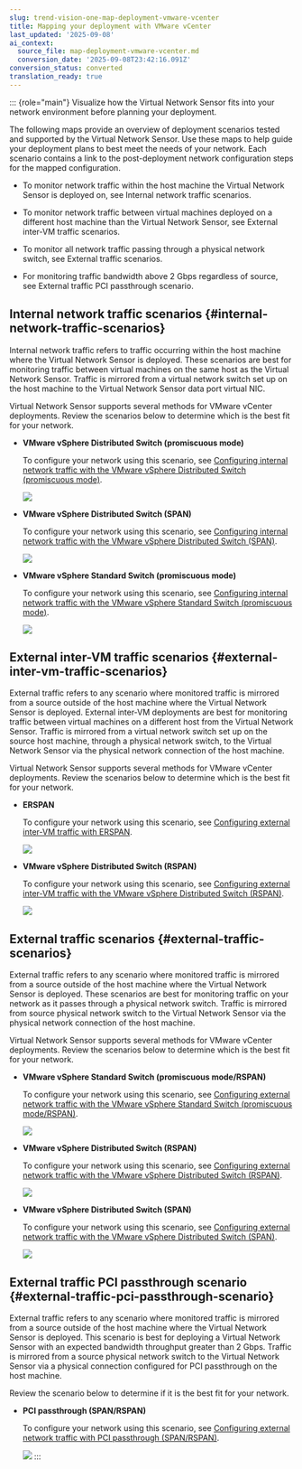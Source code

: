 ```yaml
---
slug: trend-vision-one-map-deployment-vmware-vcenter
title: Mapping your deployment with VMware vCenter
last_updated: '2025-09-08'
ai_context:
  source_file: map-deployment-vmware-vcenter.md
  conversion_date: '2025-09-08T23:42:16.091Z'
conversion_status: converted
translation_ready: true
---
```


::: {role="main"}
Visualize how the Virtual Network Sensor fits into your network environment before planning your deployment.

The following maps provide an overview of deployment scenarios tested and supported by the Virtual Network Sensor. Use these maps to help guide your deployment plans to best meet the needs of your network. Each scenario contains a link to the post-deployment network configuration steps for the mapped configuration.

- To monitor network traffic within the host machine the Virtual Network Sensor is deployed on, see Internal network traffic scenarios.

- To monitor network traffic between virtual machines deployed on a different host machine than the Virtual Network Sensor, see External inter-VM traffic scenarios.

- To monitor all network traffic passing through a physical network switch, see External traffic scenarios.

- For monitoring traffic bandwidth above 2 Gbps regardless of source, see External traffic PCI passthrough scenario.

## Internal network traffic scenarios {#internal-network-traffic-scenarios}

Internal network traffic refers to traffic occurring within the host machine where the Virtual Network Sensor is deployed. These scenarios are best for monitoring traffic between virtual machines on the same host as the Virtual Network Sensor. Traffic is mirrored from a virtual network switch set up on the host machine to the Virtual Network Sensor data port virtual NIC.

Virtual Network Sensor supports several methods for VMware vCenter deployments. Review the scenarios below to determine which is the best fit for your network.

- **VMware vSphere Distributed Switch (promiscuous mode)**

  To configure your network using this scenario, see [Configuring internal network traffic with the VMware vSphere Distributed Switch (promiscuous mode)](vsphere-dist-switch-promiscuous.mdx).

  ![](/images/VMWare_Int_vDS_Promiscuous=GUID-d21dea8f-b2be-4b54-937f-7f10c446fc53.webp)

- **VMware vSphere Distributed Switch (SPAN)**

  To configure your network using this scenario, see [Configuring internal network traffic with the VMware vSphere Distributed Switch (SPAN)](vsphere-distributed-switch-span.mdx).

  ![](/images/VMWare_Int_vDS_SPAN=GUID-db3cc1db-0355-4215-8030-a8cacf0da8ce.webp)

- **VMware vSphere Standard Switch (promiscuous mode)**

  To configure your network using this scenario, see [Configuring internal network traffic with the VMware vSphere Standard Switch (promiscuous mode)](intertraffic-vsphere-promiscuous.mdx).

  ![](/images/VMWare_Int_vSS_Promiscuous=GUID-140fe993-058a-448d-a75b-967bb6f4f794.webp)

## External inter-VM traffic scenarios {#external-inter-vm-traffic-scenarios}

External traffic refers to any scenario where monitored traffic is mirrored from a source outside of the host machine where the Virtual Network Sensor is deployed. External inter-VM deployments are best for monitoring traffic between virtual machines on a different host from the Virtual Network Sensor. Traffic is mirrored from a virtual network switch set up on the source host machine, through a physical network switch, to the Virtual Network Sensor via the physical network connection of the host machine.

Virtual Network Sensor supports several methods for VMware vCenter deployments. Review the scenarios below to determine which is the best fit for your network.

- **ERSPAN**

  To configure your network using this scenario, see [Configuring external inter-VM traffic with ERSPAN](external-inter-erspan.mdx).

  ![](/images/VMWare_IntVM_vDS_ERSPAN=GUID-ec79cb01-f0dc-415b-9c09-1aef87f7b92d.webp)

- **VMware vSphere Distributed Switch (RSPAN)**

  To configure your network using this scenario, see [Configuring external inter-VM traffic with the VMware vSphere Distributed Switch (RSPAN)](vm-vsphere-switch-rspan.mdx).

  ![](/images/VMWare_IntVM_vDS_RSPAN=GUID-003523c0-8a22-4e04-bb7f-ab3d5d1501ac.webp)

## External traffic scenarios {#external-traffic-scenarios}

External traffic refers to any scenario where monitored traffic is mirrored from a source outside of the host machine where the Virtual Network Sensor is deployed. These scenarios are best for monitoring traffic on your network as it passes through a physical network switch. Traffic is mirrored from source physical network switch to the Virtual Network Sensor via the physical network connection of the host machine.

Virtual Network Sensor supports several methods for VMware vCenter deployments. Review the scenarios below to determine which is the best fit for your network.

- **VMware vSphere Standard Switch (promiscuous mode/RSPAN)**

  To configure your network using this scenario, see [Configuring external network traffic with the VMware vSphere Standard Switch (promiscuous mode/RSPAN)](vsphere-st-switch-promiscuous-rspan.mdx).

  ![](/images/VMWare_Ext_vSS_PromisRSPAN=GUID-f8264c07-4fcb-45ad-87d4-760fa8173227.webp)

- **VMware vSphere Distributed Switch (RSPAN)**

  To configure your network using this scenario, see [Configuring external network traffic with the VMware vSphere Distributed Switch (RSPAN)](external-vsphere-switch-rspan.mdx).

  ![](/images/VMWare_Ext_vDS_RSPAN=GUID-4275b5a5-0c0f-4c10-b57d-e349903718ce.webp)

- **VMware vSphere Distributed Switch (SPAN)**

  To configure your network using this scenario, see [Configuring external network traffic with the VMware vSphere Distributed Switch (SPAN)](external-vsphere-dist-switch-span.mdx).

  ![](/images/VMWare_Ext_vDS_SPAN=GUID-a4125d49-8578-4ae2-9013-f86543d0c976.webp)

## External traffic PCI passthrough scenario {#external-traffic-pci-passthrough-scenario}

External traffic refers to any scenario where monitored traffic is mirrored from a source outside of the host machine where the Virtual Network Sensor is deployed. This scenario is best for deploying a Virtual Network Sensor with an expected bandwidth throughput greater than 2 Gbps. Traffic is mirrored from a source physical network switch to the Virtual Network Sensor via a physical connection configured for PCI passthrough on the host machine.

Review the scenario below to determine if it is the best fit for your network.

- **PCI passthrough (SPAN/RSPAN)**

  To configure your network using this scenario, see [Configuring external network traffic with PCI passthrough (SPAN/RSPAN)](external-pci-passthrough-rspan.mdx).

  ![](/images/VMWare_PCIPassthrough=GUID-d53997a2-b3ad-4a86-ac8c-567810f28234.webp)
:::

